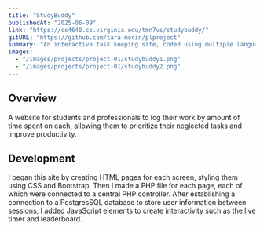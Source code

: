 ```yaml
---
title: "StudyBuddy"
publishedAt: "2025-06-09"
link: "https://cs4640.cs.virginia.edu/tmn7vs/studybuddy/"
gitURL: "https://github.com/tara-morin/plproject"
summary: "An interactive task keeping site, coded using multiple languages."
images:
  - "/images/projects/project-01/studybuddy1.png"
  - "/images/projects/project-01/studybuddy2.png"
---
```

## Overview
A website for students and professionals to log their work by amount of time spent on each, allowing them to prioritize their neglected tasks and improve productivity.
## Development
I began this site by creating HTML pages for each screen, styling them using CSS and Bootstrap. Then I made a PHP file for each page, each of which were connected to a central PHP controller. 
    After establishing a connection to a PostgresSQL database to store user information between sessions, I added JavaScript elements to create interactivity such as the live timer and leaderboard.